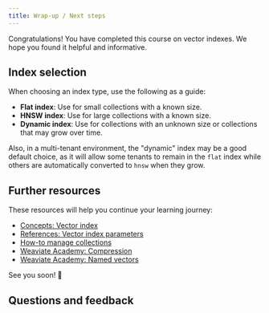```yaml
---
title: Wrap-up / Next steps
---
```


Congratulations! You have completed this course on vector indexes. We hope you found it helpful and informative.

## Index selection

When choosing an index type, use the following as a guide:

- **Flat index**: Use for small collections with a known size.
- **HNSW index**: Use for large collections with a known size.
- **Dynamic index**: Use for collections with an unknown size or collections that may grow over time.

Also, in a multi-tenant environment, the "dynamic" index may be a good default choice, as it will allow some tenants to remain in the `flat` index while others are automatically converted to `hnsw` when they grow.

## Further resources

These resources will help you continue your learning journey:

- [Concepts: Vector index](/docs/weaviate/concepts/vector-index.md)
- [References: Vector index parameters](/docs/weaviate/config-refs/schema/vector-index.md)
- [How-to manage collections](/docs/weaviate/manage-data/collections.mdx)
- [Weaviate Academy: Compression](../compression/index.md)
- [Weaviate Academy: Named vectors](../named_vectors/index.md)


<CTASocials />

See you soon! 👋

## Questions and feedback


<DocsFeedback/>

